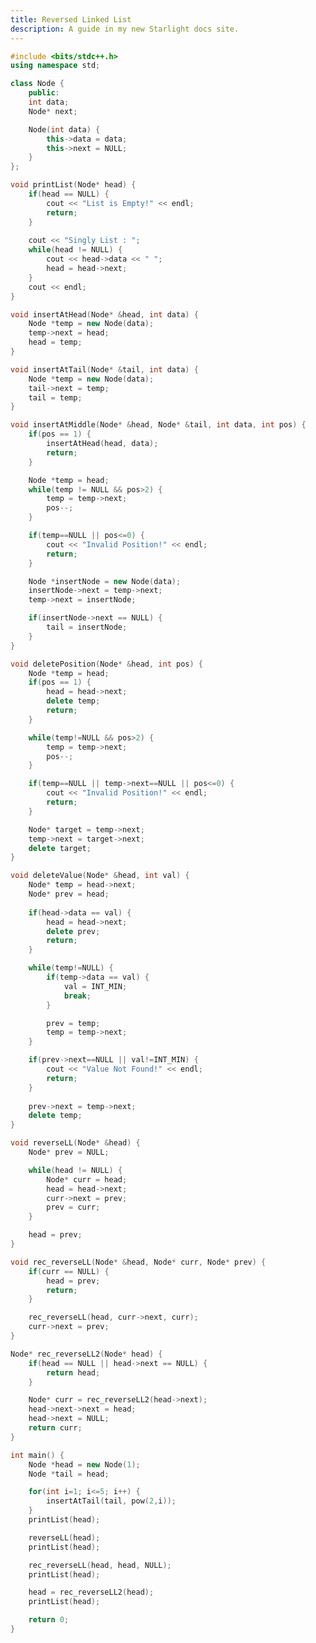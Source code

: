 ```yaml
---
title: Reversed Linked List
description: A guide in my new Starlight docs site.
---
```


```c++
#include <bits/stdc++.h>
using namespace std;

class Node {
    public:
    int data;
    Node* next;

    Node(int data) {
        this->data = data;
        this->next = NULL;
    }
};

void printList(Node* head) {
    if(head == NULL) {
        cout << "List is Empty!" << endl;
        return;
    }
    
    cout << "Singly List : ";
    while(head != NULL) {
        cout << head->data << " ";
        head = head->next;
    }
    cout << endl;
}

void insertAtHead(Node* &head, int data) {
    Node *temp = new Node(data);
    temp->next = head;
    head = temp;
}

void insertAtTail(Node* &tail, int data) {
    Node *temp = new Node(data);
    tail->next = temp;
    tail = temp;
}

void insertAtMiddle(Node* &head, Node* &tail, int data, int pos) {
    if(pos == 1) {
        insertAtHead(head, data);
        return;
    }

    Node *temp = head;
    while(temp != NULL && pos>2) {
        temp = temp->next;
        pos--;
    }

    if(temp==NULL || pos<=0) {
        cout << "Invalid Position!" << endl;
        return;
    }

    Node *insertNode = new Node(data);
    insertNode->next = temp->next;
    temp->next = insertNode;

    if(insertNode->next == NULL) {
        tail = insertNode;
    }
}

void deletePosition(Node* &head, int pos) {
    Node *temp = head;
    if(pos == 1) {
        head = head->next;
        delete temp;
        return;
    }

    while(temp!=NULL && pos>2) {
        temp = temp->next;
        pos--;
    }

    if(temp==NULL || temp->next==NULL || pos<=0) {
        cout << "Invalid Position!" << endl;
        return;
    }

    Node* target = temp->next;
    temp->next = target->next;
    delete target;
}

void deleteValue(Node* &head, int val) {
    Node* temp = head->next;
    Node* prev = head;
    
    if(head->data == val) {
        head = head->next;
        delete prev;
        return;
    }

    while(temp!=NULL) {
        if(temp->data == val) {
            val = INT_MIN;
            break;
        }

        prev = temp;
        temp = temp->next;
    }

    if(prev->next==NULL || val!=INT_MIN) {
        cout << "Value Not Found!" << endl;
        return;
    }
    
    prev->next = temp->next;
    delete temp;
}

void reverseLL(Node* &head) {
    Node* prev = NULL;

    while(head != NULL) {
        Node* curr = head;
        head = head->next;
        curr->next = prev;
        prev = curr;
    }

    head = prev;
}

void rec_reverseLL(Node* &head, Node* curr, Node* prev) {
    if(curr == NULL) {
        head = prev;
        return;
    }

    rec_reverseLL(head, curr->next, curr);
    curr->next = prev;
}

Node* rec_reverseLL2(Node* head) {
    if(head == NULL || head->next == NULL) {
        return head;
    }

    Node* curr = rec_reverseLL2(head->next);
    head->next->next = head;
    head->next = NULL;
    return curr;
}

int main() {
    Node *head = new Node(1);
    Node *tail = head;

    for(int i=1; i<=5; i++) {
        insertAtTail(tail, pow(2,i));
    }
    printList(head);

    reverseLL(head);
    printList(head);

    rec_reverseLL(head, head, NULL);
    printList(head);

    head = rec_reverseLL2(head);
    printList(head);

    return 0;
}
```